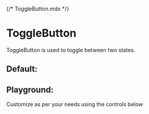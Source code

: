 {/* ToggleButton.mdx */}

<Meta of={ToggleButtonStories} name="Docs" />

# ToggleButton
ToggleButton is used to toggle between two states.

## Default:
<Canvas of={ToggleButtonStories.Default} />

## Playground:
Customize as per your needs using the controls below

<Canvas of={ToggleButtonStories.Playground}/>
<Controls of={ToggleButtonStories.Playground}/>